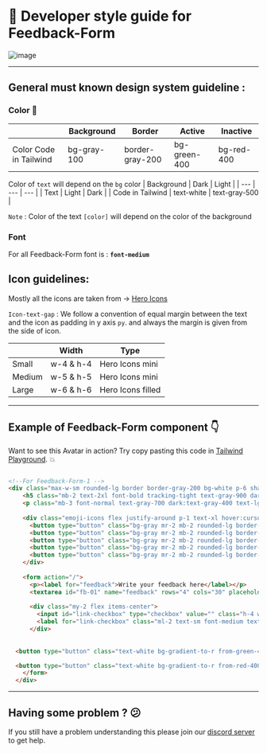
# 📒 Developer style guide for Feedback-Form

![image](https://i.postimg.cc/CKZV6y2y/Screenshot-2022-12-26-at-10-04-35-PM.png)

---

## General must known design system guideline :

### Color 🎨

|  | Background | Border | Active | Inactive |
| --- | --- | --- | --- | --- |
| Color Code in Tailwind | bg-gray-100 | border-gray-200 | bg-green-400 | bg-red-400 |
 

Color of `text` will depend on the `bg` color
| Background | Dark | Light |
| --- | --- | --- |
| Text | Light | Dark |
| Code in Tailwind | text-white | text-gray-500 |

`Note` : Color of the text `[color]` will depend on the color of the background

### Font

For all Feedback-Form font is : **`font-medium`**

## Icon guidelines:

Mostly all the icons are taken from → [Hero Icons](https://heroicons.com/)

`Icon-text-gap` :  We follow a convention of equal margin between the text and the icon as padding in y  axis `py`. and always the margin is given from the side of icon.

|  | Width | Type |
| --- | --- | --- |
| Small | w-4 & h-4 | Hero Icons mini |
| Medium | w-5 & h-5 | Hero Icons mini |
| Large | w-6 & h-6 | Hero Icons filled |

---

## Example of Feedback-Form component 👇

Want to see this Avatar in action? Try copy pasting this code in [Tailwind Playground](https://play.tailwindcss.com/). 💥

```html

<!--For Feedback-Form-1 -->
<div class="max-w-sm rounded-lg border border-gray-200 bg-white p-6 shadow-md dark:border-gray-100 dark:bg-gray-100">
    <h5 class="mb-2 text-2xl font-bold tracking-tight text-gray-900 dark:text-black">Give feedback</h5>
    <p class="mb-3 font-normal text-gray-700 dark:text-gray-400 text-lg">Your suggestions will help us building better UI components</p>
  
    <div class="emoji-icons flex justify-around p-1 text-xl hover:cursor-pointer">
      <button type="button" class="bg-gray mr-2 mb-2 rounded-lg border-2 border-blue-600 px-5 py-2.5 text-xl font-semibold text-gray-900 hover:border-blue-600 focus:outline-none focus:ring-4 focus:ring-blue-600 dark:border-gray-200 dark:text-black dark:hover:border-blue-600 dark:hover:text-blue-600 dark:focus:ring-blue-700">1</button>
      <button type="button" class="bg-gray mr-2 mb-2 rounded-lg border-2 border-blue-600 px-5 py-2.5 text-xl font-semibold text-gray-900 hover:border-blue-600 focus:outline-none focus:ring-4 focus:ring-blue-600 dark:border-gray-200 dark:text-black dark:hover:border-blue-600 dark:hover:text-blue-600 dark:focus:ring-blue-700">2</button>
      <button type="button" class="bg-gray mr-2 mb-2 rounded-lg border-2 border-blue-600 px-5 py-2.5 text-xl font-semibold text-gray-900 hover:border-blue-600 focus:outline-none focus:ring-4 focus:ring-blue-600 dark:border-gray-200 dark:text-black dark:hover:border-blue-600 dark:hover:text-blue-600 dark:focus:ring-blue-700">3</button>
      <button type="button" class="bg-gray mr-2 mb-2 rounded-lg border-2 border-blue-600 px-5 py-2.5 text-xl font-semibold text-gray-900 hover:border-blue-600 focus:outline-none focus:ring-4 focus:ring-blue-600 dark:border-gray-200 dark:text-black dark:hover:border-blue-600 dark:hover:text-blue-600 dark:focus:ring-blue-700">4</button>
      <button type="button" class="bg-gray mr-2 mb-2 rounded-lg border-2 border-blue-600 px-5 py-2.5 text-xl font-semibold text-gray-900 hover:border-blue-600 focus:outline-none focus:ring-4 focus:ring-blue-600 dark:border-gray-200 dark:text-black dark:hover:border-blue-600 dark:hover:text-blue-600 dark:focus:ring-blue-700">5</button>
    </div>
  
    <form action="/">
      <p><label for="feedback">Write your feedback here</label></p>
      <textarea id="fb-01" name="feedback" rows="4" cols="30" placeholder="Enter here..." class="my-2 p-1 w-full"></textarea>
  
      <div class="my-2 flex items-center">
        <input id="link-checkbox" type="checkbox" value="" class="h-4 w-4 rounded border-gray-300 bg-gray-100 text-blue-600 focus:ring-2 focus:ring-blue-500 dark:border-blue-600 dark:bg-blue-700 dark:ring-offset-blue-800 dark:focus:ring-blue-600" required />
        <label for="link-checkbox" class="ml-2 text-sm font-medium text-gray-900 dark:text-gray-300">I agree with the <a href="#" class="text-blue-600 hover:underline dark:text-blue-500">terms and conditions</a>.</label>
      </div>
  
   
  <button type="button" class="text-white bg-gradient-to-r from-green-400 via-green-500 text-lg to-green-600 hover:bg-gradient-to-br focus:ring-4 focus:outline-none focus:ring-green-300 dark:focus:ring-green-800 font-medium rounded-lg px-4 py-2 text-center mr-2 mb-2 mt-3">Submit</button>

  <button type="button" class="text-white bg-gradient-to-r from-red-400 via-red-500 to-red-600 hover:bg-gradient-to-br focus:ring-4 focus:outline-none focus:ring-red-300 dark:focus:ring-red-800 font-medium rounded-lg text-lg px-4 py-2 text-center mr-2 mb-2">Cancel</button>
    </form>
  </div>


```

---

## Having some problem ? 😕

If you still have a problem understanding this please join our [discord server](https://discord.gg/zrVMjGW8sB) to get help.

